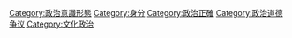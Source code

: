 [[Category:政治意識形態|Category:政治意識形態]]
[[Category:身分|Category:身分]]
[[Category:政治正確|Category:政治正確]]
[[Category:政治道德争议|Category:政治道德争议]]
[[Category:文化政治|Category:文化政治]]